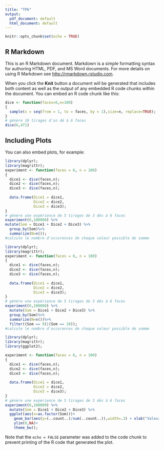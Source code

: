 ```yaml
---
title: "TP6"
output:
  pdf_document: default
  html_document: default
---
```


```r
knitr::opts_chunk$set(echo = TRUE)
```

## R Markdown

This is an R Markdown document. Markdown is a simple formatting syntax for authoring HTML, PDF, and MS Word documents. For more details on using R Markdown see <http://rmarkdown.rstudio.com>.

When you click the **Knit** button a document will be generated that includes both content as well as the output of any embedded R code chunks within the document. You can embed an R code chunk like this:

```r
dice <- function(faces=6,n=100)
{
  sample(x = seq(from = 1, to = faces, by = 1),size=n, replace=TRUE);
}
# génère 10 tirages d'un dé à 6 faces
dice(6,471)
```

## Including Plots

You can also embed plots, for example:

```r
library(dplyr);
library(magrittr);
experiment <- function(faces = 6, n = 100)
{
  dice1 <- dice(faces,n);
  dice2 <- dice(faces,n);
  dice3 <- dice(faces,n);
  
  data.frame(Dice1 = dice1,
             Dice2 = dice2,
             Dice3 = dice3);
}
# génère une expérience de 5 tirages de 3 dés à 6 faces
experiment(6,100000) %>%
mutate(Som = Dice1 + Dice2 + Dice3) %>%
  group_by(Som)%>%
  summarize(N=n());
#calcule le nombre d'occurences de chaque valeur possible de somme
```
```r
library(dplyr);
library(magrittr);
experiment <- function(faces = 6, n = 100)
{
  dice1 <- dice(faces,n);
  dice2 <- dice(faces,n);
  dice3 <- dice(faces,n);
  
  data.frame(Dice1 = dice1,
             Dice2 = dice2,
             Dice3 = dice3);
}
# génère une expérience de 5 tirages de 3 dés à 6 faces
experiment(6,100000) %>%
  mutate(Som = Dice1 + Dice2 + Dice3) %>%
  group_by(Som)%>%
  summarize(N=n())%>%
  filter((Som == 9)|(Som == 10));
#calcule le nombre d'occurences de chaque valeur possible de somme
```
```r
library(dplyr);
library(magrittr);
library(ggplot2);

experiment <- function(faces = 6, n = 100)
{
  dice1 <- dice(faces,n);
  dice2 <- dice(faces,n);
  dice3 <- dice(faces,n);
  
  data.frame(Dice1 = dice1,
             Dice2 = dice2,
             Dice3 = dice3);
}
# génère une expérience de 5 tirages de 3 dés à 6 faces
experiment(6,100000) %>%
  mutate(Som = Dice1 + Dice2 + Dice3) %>%
  ggplot(aes(x=as.factor(Som)))+
    geom_bar(aes(y=(..count..)/sum(..count..)),width=.3) + xlab("Valeur de la somme") + ylab("Frequence")+
    ylim(0,NA)+
    theme_bw();
```

Note that the `echo = FALSE` parameter was added to the code chunk to prevent printing of the R code that generated the plot.

